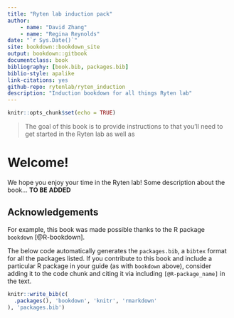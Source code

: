 ```yaml
--- 
title: "Ryten lab induction pack"
author: 
    - name: "David Zhang"
    - name: "Regina Reynolds"
date: "`r Sys.Date()`"
site: bookdown::bookdown_site
output: bookdown::gitbook
documentclass: book
bibliography: [book.bib, packages.bib]
biblio-style: apalike
link-citations: yes
github-repo: rytenlab/ryten_induction
description: "Induction bookdown for all things Ryten lab"
---
```


```r
knitr::opts_chunk$set(echo = TRUE)
```

> The goal of this book is to provide instructions to that you'll need to get started in the Ryten lab as well as 

# Welcome!

We hope you enjoy your time in the Ryten lab! Some description about the book... **TO BE ADDED**

## Acknowledgements

For example, this book was made possible thanks to the R package `bookdown` [@R-bookdown].

The below code automatically generates the `packages.bib`, a `bibtex` format for all the packages listed. If you contribute to this book and include a particular R package in your guide (as with `bookdown` above), consider adding it to the code chunk and citing it via including `[@R-package_name]` in the text.

```r
knitr::write_bib(c(
  .packages(), 'bookdown', 'knitr', 'rmarkdown'
), 'packages.bib')
```
